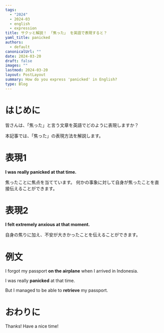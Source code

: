 ```yaml
---
tags:
  - "2024"
  - 2024-03
  - english
  - expression
title: サクッと解説！ 「焦った」 を英語で表現すると？
yaml_title: panicked
authors:
  - default
canonicalUrl: ""
date: 2024-03-20
draft: false
images: ""
lastmod: 2024-03-20
layout: PostLayout
summary: How do you express 'panicked' in English?
type: Blog
---
```


# はじめに

皆さんは、「焦った」と言う文章を英語でどのように表現しますか？

本記事では、「焦った」の表現方法を解説します。

# 表現1

**I was really panicked at that time.**

焦ったことに焦点を当てています。
何かの事象に対して自身が焦ったことを直接伝えることができます。

# 表現2

**I felt extremely anxious at that moment.**

自身の焦りに加え、不安が大きかったことを伝えることができます。

# 例文

I forgot my passport **on the airplane** when I arrived in Indonesia.

I was really **panicked** at that time.

But I managed to be able to **retrieve** my passport.

# おわりに

Thanks!
Have a nice time!
